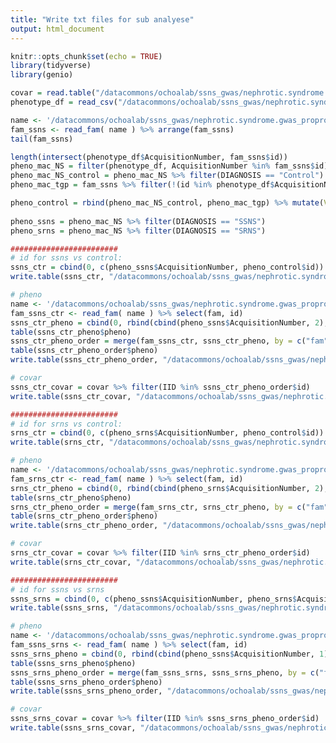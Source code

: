 ```yaml
---
title: "Write txt files for sub analyese"
output: html_document
---
```


```r
knitr::opts_chunk$set(echo = TRUE)
library(tidyverse)
library(genio)
```

```r
covar = read.table("/datacommons/ochoalab/ssns_gwas/nephrotic.syndrome.gwas_proprocessing_202205/allele_freq/newfiles_alpha/imputation_10_new/results/gcta/covar_ns_tgp_new.txt", sep = " ", stringsAsFactors=FALSE, quote = "", header = TRUE)
phenotype_df = read_csv("/datacommons/ochoalab/ssns_gwas/nephrotic.syndrome.gwas_proprocessing_202205/pheno_excelmerge.csv")

name <- '/datacommons/ochoalab/ssns_gwas/nephrotic.syndrome.gwas_proprocessing_202205/allele_freq/newfiles_alpha/imputation_10_new/results/ssns_tgp_imp_mac_10'
fam_ssns <- read_fam( name ) %>% arrange(fam_ssns)
tail(fam_ssns)

length(intersect(phenotype_df$AcquisitionNumber, fam_ssns$id))
pheno_mac_NS = filter(phenotype_df, AcquisitionNumber %in% fam_ssns$id) %>% distinct() %>% arrange(AcquisitionNumber)
pheno_mac_NS_control = pheno_mac_NS %>% filter(DIAGNOSIS == "Control") %>% select(id = AcquisitionNumber)
pheno_mac_tgp = fam_ssns %>% filter(!(id %in% phenotype_df$AcquisitionNumber)) %>% select(id)

pheno_control = rbind(pheno_mac_NS_control, pheno_mac_tgp) %>% mutate(V1 = 0, pheno = 1)
  
pheno_ssns = pheno_mac_NS %>% filter(DIAGNOSIS == "SSNS")
pheno_srns = pheno_mac_NS %>% filter(DIAGNOSIS == "SRNS")

########################
# id for ssns vs control:
ssns_ctr = cbind(0, c(pheno_ssns$AcquisitionNumber, pheno_control$id)) %>% as.data.frame()
write.table(ssns_ctr, "/datacommons/ochoalab/ssns_gwas/nephrotic.syndrome.gwas_proprocessing_202205/allele_freq/newfiles_alpha/imputation_10_new/results/case_control/ssns_ctr.txt", row.names=FALSE, quote=FALSE, col.names=FALSE)

# pheno
name <- '/datacommons/ochoalab/ssns_gwas/nephrotic.syndrome.gwas_proprocessing_202205/allele_freq/newfiles_alpha/imputation_10_new/results/case_control/ssns_ctr'
fam_ssns_ctr <- read_fam( name ) %>% select(fam, id)
ssns_ctr_pheno = cbind(0, rbind(cbind(pheno_ssns$AcquisitionNumber, 2), cbind(pheno_control$id,1))) %>% as.data.frame() %>% rename(fam = V1, id = V2, pheno = V3)
table(ssns_ctr_pheno$pheno)
ssns_ctr_pheno_order = merge(fam_ssns_ctr, ssns_ctr_pheno, by = c("fam", "id"))
table(ssns_ctr_pheno_order$pheno)
write.table(ssns_ctr_pheno_order, "/datacommons/ochoalab/ssns_gwas/nephrotic.syndrome.gwas_proprocessing_202205/allele_freq/newfiles_alpha/imputation_10_new/results/case_control/ssns_ctr_pheno.txt", row.names=FALSE, quote=FALSE, col.names=FALSE)

# covar
ssns_ctr_covar = covar %>% filter(IID %in% ssns_ctr_pheno_order$id)
write.table(ssns_ctr_covar, "/datacommons/ochoalab/ssns_gwas/nephrotic.syndrome.gwas_proprocessing_202205/allele_freq/newfiles_alpha/imputation_10_new/results/case_control/ssns_ctr_covar.txt", row.names=FALSE, quote=FALSE, col.names=FALSE)

########################
# id for srns vs control:
srns_ctr = cbind(0, c(pheno_srns$AcquisitionNumber, pheno_control$id)) %>% as.data.frame()
write.table(srns_ctr, "/datacommons/ochoalab/ssns_gwas/nephrotic.syndrome.gwas_proprocessing_202205/allele_freq/newfiles_alpha/imputation_10_new/results/case_control/srns_ctr.txt", row.names=FALSE, quote=FALSE, col.names=FALSE)

# pheno
name <- '/datacommons/ochoalab/ssns_gwas/nephrotic.syndrome.gwas_proprocessing_202205/allele_freq/newfiles_alpha/imputation_10_new/results/case_control/srns_ctr'
fam_srns_ctr <- read_fam( name ) %>% select(fam, id)
srns_ctr_pheno = cbind(0, rbind(cbind(pheno_srns$AcquisitionNumber, 2), cbind(pheno_control$id,1))) %>% as.data.frame() %>% rename(fam = V1, id = V2, pheno = V3)
table(srns_ctr_pheno$pheno)
srns_ctr_pheno_order = merge(fam_srns_ctr, srns_ctr_pheno, by = c("fam", "id"))
table(srns_ctr_pheno_order$pheno)
write.table(srns_ctr_pheno_order, "/datacommons/ochoalab/ssns_gwas/nephrotic.syndrome.gwas_proprocessing_202205/allele_freq/newfiles_alpha/imputation_10_new/results/case_control/srns_ctr_pheno.txt", row.names=FALSE, quote=FALSE, col.names=FALSE)

# covar
srns_ctr_covar = covar %>% filter(IID %in% srns_ctr_pheno_order$id)
write.table(srns_ctr_covar, "/datacommons/ochoalab/ssns_gwas/nephrotic.syndrome.gwas_proprocessing_202205/allele_freq/newfiles_alpha/imputation_10_new/results/case_control/srns_ctr_covar.txt", row.names=FALSE, quote=FALSE, col.names=FALSE)

########################
# id for ssns vs srns
ssns_srns = cbind(0, c(pheno_ssns$AcquisitionNumber, pheno_srns$AcquisitionNumber)) %>% as.data.frame()
write.table(ssns_srns, "/datacommons/ochoalab/ssns_gwas/nephrotic.syndrome.gwas_proprocessing_202205/allele_freq/newfiles_alpha/imputation_10_new/results/case_control/ssns_srns.txt", row.names=FALSE, quote=FALSE, col.names=FALSE)

# pheno
name <- '/datacommons/ochoalab/ssns_gwas/nephrotic.syndrome.gwas_proprocessing_202205/allele_freq/newfiles_alpha/imputation_10_new/results/case_control/ssns_srns'
fam_ssns_srns <- read_fam( name ) %>% select(fam, id)
ssns_srns_pheno = cbind(0, rbind(cbind(pheno_ssns$AcquisitionNumber, 1), cbind(pheno_srns$AcquisitionNumber,2))) %>% as.data.frame() %>% rename(fam = V1, id = V2, pheno = V3)
table(ssns_srns_pheno$pheno)
ssns_srns_pheno_order = merge(fam_ssns_srns, ssns_srns_pheno, by = c("fam", "id"))
table(ssns_srns_pheno_order$pheno)
write.table(ssns_srns_pheno_order, "/datacommons/ochoalab/ssns_gwas/nephrotic.syndrome.gwas_proprocessing_202205/allele_freq/newfiles_alpha/imputation_10_new/results/case_control/ssns_srns_pheno.txt", row.names=FALSE, quote=FALSE, col.names=FALSE)

# covar
ssns_srns_covar = covar %>% filter(IID %in% ssns_srns_pheno_order$id)
write.table(ssns_srns_covar, "/datacommons/ochoalab/ssns_gwas/nephrotic.syndrome.gwas_proprocessing_202205/allele_freq/newfiles_alpha/imputation_10_new/results/case_control/ssns_srns_covar.txt", row.names=FALSE, quote=FALSE, col.names=FALSE)

```



